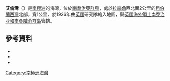 {{Coord|54|11|S|36|32|W|source:GNIS|display=title}}

'''艾倫灣'''（{{lang-en|Allen Bay}}）是[[南極洲|南極洲]]的海灣，位於[[南喬治亞群島|南喬治亞群島]]，處於[[拉森角|拉森角]]西北面2公里的[[昆伯蘭西灣|昆伯蘭西灣]]北部，寬1公里，於1926年由[[英國|英國]]研究隊繪入地圖，歸[[英國海外領土|英國海外領土]][[南乔治亚和南桑威奇群岛|南乔治亚和南桑威奇群岛]]管轄。

==參考資料==
*{{cite gnis | type = antarid | id = 291| name = Allen Bay | accessdate = 2012-02-20}}
*{{cite web|url=http://www.scribd.com/doc/36721395/Gna-GeographicNamesOfTheAntarctic1stEdition1981-djvu|work=Gna-GeographicNamesOfTheAntarctic1stEdition1981_djvu|title=Allen Bay|page=83|accessdate=2012-02-20|archive-date=2013-10-15|archive-url=https://web.archive.org/web/20131015093051/http://www.scribd.com/doc/36721395/Gna-GeographicNamesOfTheAntarctic1stEdition1981-djvu|dead-url=no}}
*{{usgs-gazetteer|id=291}}

{{Antarctica-geo-stub}}
[[Category:南極洲海灣|Category:南極洲海灣]]
